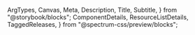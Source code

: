   ArgTypes,
  Canvas,
  Meta,
  Description,
  Title,
  Subtitle,
} from "@storybook/blocks";
  ComponentDetails,
  ResourceListDetails,
  TaggedReleases,
} from "@spectrum-css/preview/blocks";


<Meta of={IconStories} title="Docs" />

<Title of={IconStories} />
<Subtitle of={IconStories} />
<ComponentDetails />
<ResourceListDetails />

<Description of={IconStories} />

## Icon sets

The SVG icons used in Spectrum CSS are a part of two different icon sets, "workflow" and "ui". The two sets have different uses and methods of sizing.

### Workflow icons

The workflow icon set contains several hundred icons to choose from.
These icons can be seen in use within Button, Action button, Menu, and many other components.
Here is an example with just a few of these icons:

<Canvas of={IconStories.WorkflowDefault} />

These icons use "t-shirt" sizes (e.g. small, medium), that are the same width and height for each icon in the set:

<Canvas of={IconStories.WorkflowSizing} />

### UI icons

UI icons are atomic pieces (e.g., arrows, crosses, etc.) that are used as part of some components. The chevron within
the [Combobox component](?path=/docs/components-combobox--docs) is one example.

Unlike workflow icons, each UI icon comes in specific numbered sizes. They do not use "t-shirt" sizing.
They have unique classes applied that set their size in CSS. For example:

- `.spectrum-UIIcon-Asterisk300`
- `.spectrum-UIIcon-ChevronDown75`

Different UI icons have different number sizes available. The smallest size for some may be "50", while others may start at "100". Some have up to a "600" size.
Some may only have two different sizes, while others have six. Because of this, they can't be mapped one to one to t-shirt sizes. The correct UI icon sizes to use for each of a component's
size options is typically defined on the design spec.

An example of some UI icons in their available sizes:

<Canvas of={IconStories.UIDefault} />

Directional UI icons such as Chevron and Arrow have classes for each direction. They rotate the same base icon with a CSS `transform: rotate`. For example, the `Arrow100.svg` icon is used
with:

- `.spectrum-UIIcon-ArrowRight100`
- `.spectrum-UIIcon-ArrowLeft100`
- `.spectrum-UIIcon-ArrowDown100`
- `.spectrum-UIIcon-ArrowUp100`

<Canvas of={IconStories.UIArrows} />

## Repositories for the icon SVG files

The UI icon SVGs are within the Spectrum CSS repository, which has its own package published to NPM:

- GitHub: [adobe/spectrum-css — ui-icons folder](https://github.com/adobe/spectrum-css/tree/main/ui-icons)
- NPM: [@spectrum-css/ui-icons](https://www.npmjs.com/package/@spectrum-css/ui-icons).

The workflow icon SVGs are within a separate respository, which is also published to NPM:

- GitHub: [adobe/spectrum-css-workflow-icons](https://github.com/adobe/spectrum-css-workflow-icons)
- NPM: [@adobe/spectrum-css-workflow-icons](https://www.npmjs.com/package/@adobe/spectrum-css-workflow-icons).

## Properties

The component accepts the following inputs (properties):

<ArgTypes />

## Tagged releases

<TaggedReleases />
